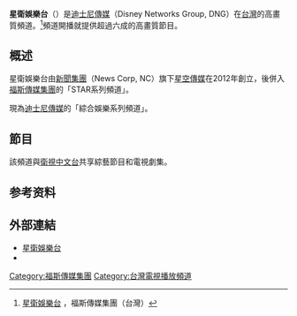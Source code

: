 {{multiple issues|
{{expand|time=2015-02-19T13:21:13+00:00}}
{{refimprove|time=2015-02-24T05:42:59+00:00}}
}}
{{頻道資訊
| 頻道名稱         = 星衛娛樂台
| 頻道英文名稱     = Star Entertainment Channel
| 頻道圖片檔案     =StarEntertainmentChannl logo.png
| 頻道圖片尺寸     = 200px
| 頻道圖片名稱     = 星衛娛樂台現行台標
| 所屬國家         = {{ROC-TW}}
| 總部所在         = {{ROC-TW}}[[臺北市|臺北市]][[內湖區|內湖區]][[堤頂大道|堤頂大道]]二段183號3樓
| 播放地區         = {{TW}}
| 正式開播日       = 
| 停播日期         = 
| 頻道類別         = 娛樂綜藝
| 視頻格式         = 16:9
| 收視率           = 
| 收視率調查時間   = 
| 收視率資料來源   = 
| 頻道口號         = 
| 擁有者           = [[迪士尼傳媒|迪士尼傳媒]]
| 前頻道名稱       = 
| 被取代名稱       = 
| 集團同類頻道     = [[星衛HD電影台|星衛HD電影台]]、[[衛視中文台|衛視中文台]]、[[衛視電影台|衛視電影台]]
| 重播服務頻道     = 
| 頻道官方網站     = https://www.dngtw.tw/sec/
| 備註             =
| 有線電視供應商01 = {{TW}}台灣寬頻通訊（TBC）
| 有線電視頻道數01 = 219頻道
| 有線電視供應商02 = {{TW}}[[大台中數位有線電視|大台中數位有線電視]]
| 有線電視頻道數02 = 213頻道
| 有線電視供應商03 = {{TW}}中嘉有線系統
| 有線電視頻道數03 = 222頻道
| 有線電視供應商04 = {{TW}}數位天空有線電視
| 有線電視頻道數04 = 222頻道
| 有線電視供應商05 = {{TW}}[[凱擘大寬頻|凱擘大寬頻]]數位有線電視
| 有線電視頻道數05 = 213頻道
| 有線電視供應商06 = {{TW}}台灣大寬頻數位有線電視
| 有線電視頻道數06 = 213頻道
| 寬頻電視供應商01 = {{TW}}[[中華電信MOD|中華電信MOD]]<ref>[http://mod.cht.com.tw/channelrw/epginfob.php?id=382 382 星衛娛樂台]，中華電信MOD</ref>
| 寬頻電視頻道數01 = 382頻道
| 開播日期=2012年12月
}}


'''星衛娛樂台'''（{{lang-en|'''Star Entertainment Channel, SEC'''}}）是[[迪士尼傳媒|迪士尼傳媒]]（Disney Networks Group, DNG）在[[台灣|台灣]]的高畫質頻道。<ref>[https://www.dngtw.tw/sec/ 星衛娛樂台] {{Wayback|url=https://www.dngtw.tw/sec/ |date=20211005233631 }}，福斯傳媒集團（台灣）</ref>頻道開播就提供超過六成的高畫質節目。

==概述==
星衛娛樂台由[[新聞集團_(1979－2013年)|新聞集團]]（News Corp, NC）旗下[[星空傳媒|星空傳媒]]在2012年創立，後併入[[福斯傳媒集團|福斯傳媒集團]]的「STAR系列頻道」。

現為[[迪士尼傳媒|迪士尼傳媒]]的「綜合娛樂系列頻道」。

==節目==
該頻道與[[衛視中文台|衛視中文台]]共享綜藝節目和電視劇集。

==参考资料==
{{reflist}}
[[Category:福斯傳媒集團|Category:福斯傳媒集團]]
[[Category:台灣電視播放頻道|Category:台灣電視播放頻道]]

==外部連結==
*[http://www.dngtw.tw/sec/ 星衛娛樂台] {{Wayback|url=http://www.dngtw.tw/sec/ |date=20211005233631 }}
*{{facebook|sechd.tw}}